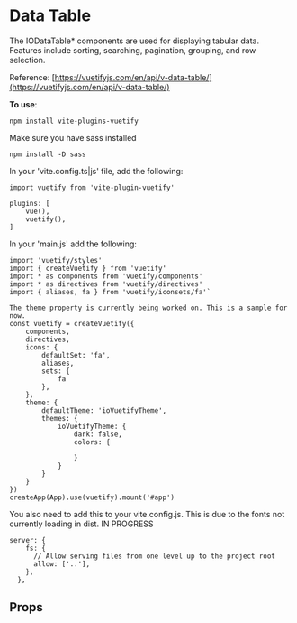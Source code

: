 
<Meta of={DataTableBase} />

# Data Table

The IODataTable* components are used for displaying tabular data. Features include sorting, searching, pagination, grouping, and row selection.

Reference: [https://vuetifyjs.com/en/api/v-data-table/](https://vuetifyjs.com/en/api/v-data-table/)

**To use**:

```
npm install vite-plugins-vuetify
```
Make sure you have sass installed

```
npm install -D sass
```

In your 'vite.config.ts|js' file, add the following:

```
import vuetify from 'vite-plugin-vuetify'
```

```
plugins: [
    vue(),
    vuetify(),
]
  ```

In your 'main.js' add the following:
```
import 'vuetify/styles'
import { createVuetify } from 'vuetify'
import * as components from 'vuetify/components'
import * as directives from 'vuetify/directives'
import { aliases, fa } from 'vuetify/iconsets/fa'`

The theme property is currently being worked on. This is a sample for now.
const vuetify = createVuetify({
    components,
    directives,
    icons: {
        defaultSet: 'fa',
        aliases,
        sets: {
            fa
        },
    },
    theme: {
        defaultTheme: 'ioVuetifyTheme',
        themes: {
            ioVuetifyTheme: {
                dark: false,
                colors: {

                }
            }
        }
    }
})
createApp(App).use(vuetify).mount('#app')
```
You also need to add this to your vite.config.js. This is due to the fonts not currently loading in dist. IN PROGRESS

```
server: {
    fs: {
      // Allow serving files from one level up to the project root
      allow: ['..'],
    },
  },
  ```
<Primary />

## Props

<Controls />

